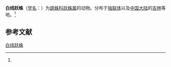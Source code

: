 {{Speciesbox
| name = 白线跃蛛
| status = 
| status_system = 
| image = 
| genus = Sitticus
| species = albolineatus
| authority = (Kulczynski, 1895)<ref name='id14869'>{{cite web| url =http://www.bioinfo.cn/db05/BjdwSpecies.php?action=view&id=14869| title =白线跃蛛| work =《中国动物物种编目数据库》| publisher =中国科学院微生物研究所| author =中国科学院动物研究所| accessdate =2009-04-28| deadurl =yes| archiveurl =https://web.archive.org/web/20160305060750/http://www.bioinfo.cn/db05/BjdwSpecies.php?action=view&id=14869| archivedate =2016-03-05}}</ref>
}}

'''白线跃蛛'''（[[学名|学名]]：{{lang|la|''Sitticus albolineatus''}}）为[[跳蛛科|跳蛛科]][[跃蛛属|跃蛛属]]的动物。分布于[[独联体|独联体]]以及[[中国大陆|中国大陆]]的[[吉林|吉林]]等地。<ref name='id14869'/>

== 参考文献 ==
{{reflist}}

{{Wikispecies|Sitticus albolineatus}}
{{Taxonbar|from=Q2906851}}

[[Category:跃蛛属|白线跃蛛]]


{{蜘蛛小作品}}